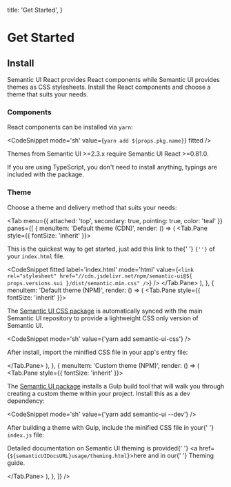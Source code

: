 

  title: 'Get Started',
}

# Get Started

## Install

Semantic UI React provides React components while Semantic UI provides themes as CSS stylesheets.
Install the React components and choose a theme that suits your needs.

### Components

React components can be installed via <code>yarn</code>:

<CodeSnippet mode='sh' value={`yarn add ${props.pkg.name}`} fitted />

<Message info size='tiny' attached='bottom'>
  <Icon name='idea' />
  Themes from Semantic UI >=2.3.x require Semantic UI React >=0.81.0.
</Message>

If you are using TypeScript, you don't need to install anything, typings are included with the package.

### Theme

Choose a theme and delivery method that suits your needs:

<Tab
  menu={{ attached: 'top', secondary: true, pointing: true, color: 'teal' }}
  panes={[
    {
      menuItem: 'Default theme (CDN)',
      render: () => (
        <Tab.Pane style={{ fontSize: 'inherit' }}>
          <p>
            This is the quickest way to get started, just add this link to the{' '}
            <code>{'<head>'}</code> of your <code>index.html</code> file.
          </p>
          <CodeSnippet
            fitted
            label='index.html'
            mode='html'
            value={`
              <link
                rel="stylesheet"
                href="//cdn.jsdelivr.net/npm/semantic-ui@${
                  props.versions.sui
                }/dist/semantic.min.css"
              />
            `}
          />
        </Tab.Pane>
      ),
    },
    {
      menuItem: 'Default theme (NPM)',
      render: () => (
        <Tab.Pane style={{ fontSize: 'inherit' }}>
          <p>
            The <a href={semanticUICSSRepoURL}>Semantic UI CSS package</a> is automatically synced
            with the main Semantic UI repository to provide a lightweight CSS only version of
            Semantic UI.
          </p>
          <CodeSnippet mode='sh' value={'yarn add semantic-ui-css'} />
          <p>After install, import the minified CSS file in your app's entry file:</p>
          <CodeSnippet fitted label='index.js' value="import 'semantic-ui-css/semantic.min.css'" />
        </Tab.Pane>
      ),
    },
    {
      menuItem: 'Custom theme (NPM)',
      render: () => (
        <Tab.Pane style={{ fontSize: 'inherit' }}>
          <p>
            The <a href={semanticUIRepoURL}>Semantic UI package</a> installs a Gulp build tool that
            will walk you through creating a custom theme within your project. Install this as a dev
            dependency:
          </p>
          <CodeSnippet mode='sh' value={'yarn add semantic-ui --dev'} />
          <p>
            After building a theme with Gulp, include the minified CSS file in your{' '}
            <code>index.js</code> file:
          </p>
          <CodeSnippet label='index.js' value="import '../semantic/dist/semantic.min.css'" />
          <p>
            Detailed documentation on Semantic UI theming is provided{' '}
            <a href={`${semanticUIDocsURL}usage/theming.html`}>here</a> and in our{' '}
            <Link to='/theming'>Theming guide</Link>.
          </p>
        </Tab.Pane>
      ),
    },
  ]}
/>

<Divider hidden section />

## Bundling

Semantic UI React is fully supported by all modern JavaScript bundlers. We've made some
example recipes with some of them. You can use these as a starting point for your project.

<Tab
  menu={{ attached: 'top', secondary: true, pointing: true, color: 'teal' }}
  panes={[
    {
      menuItem: 'Create React App',
      render: () => (
        <Tab.Pane style={{ fontSize: 'inherit' }}>
          <p>
            Semantic UI React is fully compatible with <code>create-app-react</code> and works out
            the box. Setup of custom theme is covered in <Link to='/theming'>Theming guide</Link>.
          </p>
        </Tab.Pane>
      ),
    },
    {
      menuItem: 'Webpack 4',
      render: () => (
        <Tab.Pane style={{ fontSize: 'inherit' }}>
          <p>
            Semantic UI React is fully supported by Webpack 4, including tree shaking as of{' '}
            <code>semantic-ui-react@0.81.2</code>.
          </p>
          <p>
            Please ensure that you build your app in production mode before release. Semantic UI
            React includes several optimizations in production mode, such as stripping{' '}
            <code>propTypes</code>
            from your build.
          </p>
        </Tab.Pane>
      ),
    },
    {
      menuItem: 'Webpack 2/3',
      render: () => (
        <Tab.Pane style={{ fontSize: 'inherit' }}>
          <p>
            Semantic UI React is fully supported by Webpack 2 and 3, including tree shaking as of{' '}
            <code>semantic-ui-react@0.81.2</code>.
          </p>
          <p>
            Please ensure that you build your app in production mode before release. Semantic UI
            React includes several optimizations in production mode, such as stripping `propTypes`
            from your build.
          </p>
          <Header as='h4'>Examples</Header>
          <List>
            <List.Item
              icon='github'
              content='Webpack 3 Example Project'
              href='https://github.com/Semantic-Org/Semantic-UI-React/tree/master/examples/webpack3'
              rel='noopener noreferrer'
              target='_blank'
            />
            <List.Item
              icon='github'
              content='Webpack 3 Example .babelrc'
              href='https://github.com/Semantic-Org/Semantic-UI-React/tree/master/examples/webpack3/.babelrc'
              rel='noopener noreferrer'
              target='_blank'
            />
            <List.Item
              icon='github'
              content='babel-plugin-lodash'
              href='https://github.com/lodash/babel-plugin-lodash'
              rel='noopener noreferrer'
              target='_blank'
            />
          </List>
          <Divider horizontal section>
            Known Issues
          </Divider>
          <p>
            Webpack 2/3 tree shaking does not completely remove unused exports, there are numerous
            issues that are long-standing bugs:
          </p>
          <List>
            <List.Item
              icon='github'
              href='https://github.com/webpack/webpack/issues/1750'
              rel='noopener noreferrer'
              target='_blank'
              content='webpack/webpack#1750'
            />
            <List.Item
              icon='github'
              href='https://github.com/webpack/webpack/issues/2867'
              rel='noopener noreferrer'
              target='_blank'
              content='webpack/webpack#2867'
            />
            <List.Item
              icon='github'
              href='https://github.com/webpack/webpack/issues/2899'
              rel='noopener noreferrer'
              target='_blank'
              content='webpack/webpack#2899'
            />
            <List.Item
              icon='github'
              href='https://github.com/webpack/webpack/issues/3092'
              rel='noopener noreferrer'
              target='_blank'
              content='webpack/webpack#3092'
            />
          </List>
          <p>
            Semantic UI React imports will be not optimized, so we recommend to use
            <code>babel-plugin-lodash</code> in your builds. You can find example configuration in
            <code>examples/webpack3</code> directory.
          </p>
        </Tab.Pane>
      ),
    },
  ]}
/>

<Divider hidden section />

## Examples

For examples on how to import and use Semantic UI React components, click the code icon
(<Icon name="code" />) next to any example. Here are a few direct links:

- [Button](/elements/button#button-example-button)
- [List](/elements/list#list-example-list)
- [Card](/views/card#card-example-card)
- [Modal](/modules/modal#modal-example-modal)
